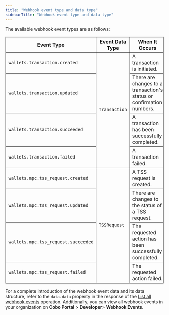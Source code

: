 ```yaml
---
title: "Webhook event type and data type"
sidebarTitle: "Webhook event type and data type"
---
```


The available webhook event types are as follows:

<table border="1">
  <thead>
    <tr>
      <th>Event Type</th>
      <th>Event Data Type</th>
      <th>When It Occurs</th>
    </tr>
  </thead>
  <tbody>
    <tr>
      <td><code>wallets.transaction.created</code></td>
      <td rowspan="4"><code>Transaction</code></td>
      <td>A transaction is initiated.</td>
    </tr>
    <tr>
      <td><code>wallets.transaction.updated</code></td>
      <td>There are changes to a transaction's status or confirmation numbers.</td>
    </tr>
    <tr>
      <td><code>wallets.transaction.succeeded</code></td>
      <td>A transaction has been successfully completed.</td>
    </tr>
    <tr>
      <td><code>wallets.transaction.failed</code></td>
      <td>A transaction failed.</td>
    </tr>
    <tr>
      <td><code>wallets.mpc.tss_request.created</code></td>
      <td rowspan="4"><code>TSSRequest</code></td>
      <td>A TSS request is created.</td>
    </tr>
    <tr>
      <td><code>wallets.mpc.tss_request.updated</code></td>
      <td>There are changes to the status of a TSS request.</td>
    </tr>
    <tr>
      <td><code>wallets.mpc.tss_request.succeeded</code></td>
      <td>The requested action has been successfully completed.</td>
    </tr>
    <tr>
      <td><code>wallets.mpc.tss_request.failed</code></td>
      <td>The requested action failed.</td>
    </tr>
  </tbody>
</table>

                        
For a complete introduction of the webhook event data and its data structure, refer to the `data.data` property in the response of the [List all webhook events](/v2/api-references/developers--webhooks/list-all-webhook-events) operation. Additionally, you can view all webhook events in your organization on **Cobo Portal** > **Developer**> **Webhook Events**.